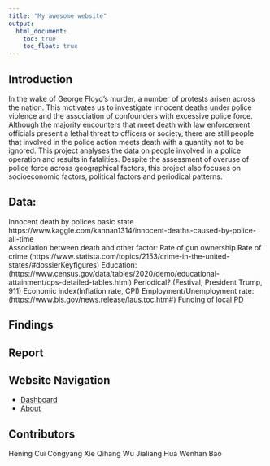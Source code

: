 ```yaml
---
title: "My awesome website"
output: 
  html_document:
    toc: true
    toc_float: true
---
```


## Introduction

In the wake of George Floyd’s murder, a number of protests arisen across the nation. This motivates us to investigate innocent deaths under police violence and the association of confounders with excessive police force. Although the majority encounters that meet death with law enforcement officials present a lethal threat to officers or society, there are still people that involved in the police action meets death with a quantity not to be ignored.  This project analyses the data on people involved in a police operation and results in fatalities.  Despite the assessment of  overuse of police force across geographical factors, this project also focuses on socioeconomic factors, political factors and periodical patterns. 


## Data:

Innocent death by polices
basic state https://www.kaggle.com/kannan1314/innocent-deaths-caused-by-police-all-time 	
Association between death and other factor:
Rate of gun ownership
Rate of crime (https://www.statista.com/topics/2153/crime-in-the-united-states/#dossierKeyfigures)
Education: (https://www.census.gov/data/tables/2020/demo/educational-attainment/cps-detailed-tables.html) 
Periodical? (Festival, President Trump, 911)
Economic index(Inflation rate, CPI) 
Employment/Unemployment rate: (https://www.bls.gov/news.release/laus.toc.htm#)
Funding of local PD


## Findings





## Report





## Website Navigation


- [Dashboard](dashboard.html)
- [About](about.html)


## Contributors

Hening Cui
Congyang Xie
Qihang Wu
Jialiang Hua
Wenhan Bao
